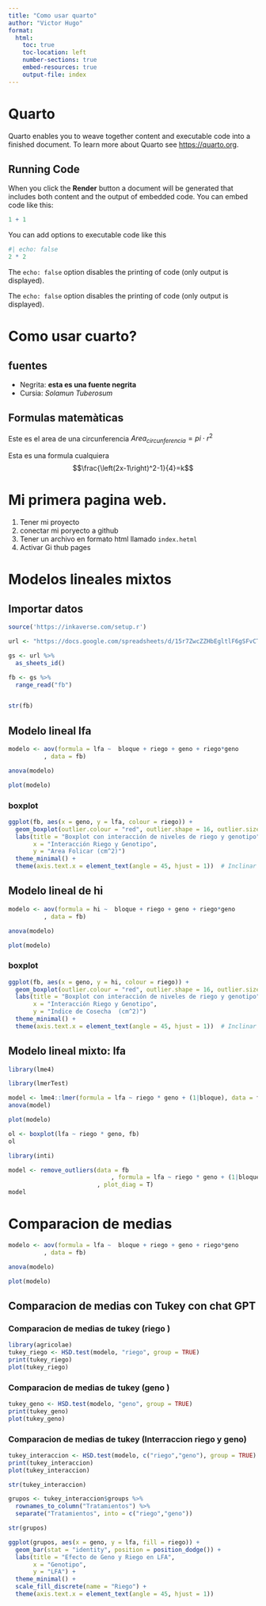 ```yaml
---
title: "Como usar quarto"
author: "Victor Hugo"
format:
  html:
    toc: true
    toc-location: left
    number-sections: true
    embed-resources: true
    output-file: index 
---
```


# Quarto

Quarto enables you to weave together content and executable code into a finished document. To learn more about Quarto see <https://quarto.org>.

## Running Code

When you click the **Render** button a document will be generated that includes both content and the output of embedded code. You can embed code like this:

```r
1 + 1
```

You can add options to executable code like this 

```r
#| echo: false
2 * 2
```

The `echo: false` option disables the printing of code (only output is displayed).

The `echo: false` option disables the printing of code (only output is displayed).

# Como usar cuarto?

## fuentes
- Negrita: **esta es una fuente negrita**
- Cursia: _Solamun Tuberosum_

## Formulas matemàticas

Este es el area de una circunferencia $Area_{circunferencia}=pi\cdot r^2$

Esta es una formula cualquiera $$\frac{\left(2x-1\right)^2-1}{4}=k$$




# Mi primera pagina web. 

1. Tener mi proyecto
1. conectar mi poryecto a github
1. Tener un archivo en formato html llamado `index.hetml`
1. Activar Gi thub pages 

# Modelos lineales mixtos

## Importar datos

```r
source('https://inkaverse.com/setup.r')

url <- "https://docs.google.com/spreadsheets/d/15r7ZwcZZHbEgltlF6gSFvCTFA-CFzVBWwg3mFlRyKPs/edit?gid=172957346#gid=172957346"

gs <- url %>% 
  as_sheets_id()

fb <- gs %>% 
  range_read("fb")


str(fb)
```


## Modelo lineal lfa

```r
modelo <- aov(formula = lfa ~  bloque + riego + geno + riego*geno
          , data = fb)

anova(modelo)

plot(modelo)
```

### boxplot

```r

ggplot(fb, aes(x = geno, y = lfa, colour = riego)) +
  geom_boxplot(outlier.colour = "red", outlier.shape = 16, outlier.size = 2) +
  labs(title = "Boxplot con interacción de niveles de riego y genotipo",
       x = "Interacción Riego y Genotipo",
       y = "Area Folicar (cm^2)")
  theme_minimal() +
  theme(axis.text.x = element_text(angle = 45, hjust = 1))  # Inclinar etiquetas del eje X

```

## Modelo lineal de hi

```r
modelo <- aov(formula = hi ~  bloque + riego + geno + riego*geno
          , data = fb)

anova(modelo)

plot(modelo)
```

### boxplot 


```r

ggplot(fb, aes(x = geno, y = hi, colour = riego)) +
  geom_boxplot(outlier.colour = "red", outlier.shape = 16, outlier.size = 2) +
  labs(title = "Boxplot con interacción de niveles de riego y genotipo",
       x = "Interacción Riego y Genotipo",
       y = "Indice de Cosecha  (cm^2)")
  theme_minimal() +
  theme(axis.text.x = element_text(angle = 45, hjust = 1))  # Inclinar etiquetas del eje X

```

## Modelo lineal mixto: lfa

```r
library(lme4)

library(lmerTest)

model <- lme4::lmer(formula = lfa ~ riego * geno + (1|bloque), data = fb)
anova(model)

plot(modelo)

ol <- boxplot(lfa ~ riego * geno, fb)
ol

```


```r
library(inti)

model <- remove_outliers(data = fb
                             , formula = lfa ~ riego * geno + (1|bloque)
                         , plot_diag = T)
model
```

# Comparacion de medias 

```r
modelo <- aov(formula = lfa ~  bloque + riego + geno + riego*geno
          , data = fb)

anova(modelo)

plot(modelo)
```

## Comparacion de medias con Tukey con chat GPT
### Comparacion de medias de tukey (riego )
```r
library(agricolae)
tukey_riego <- HSD.test(modelo, "riego", group = TRUE)
print(tukey_riego)
plot(tukey_riego)
```

### Comparacion de medias de tukey (geno )

```r
tukey_geno <- HSD.test(modelo, "geno", group = TRUE)
print(tukey_geno)
plot(tukey_geno)
```

### Comparacion de medias de tukey (Interraccion riego y geno)

```r
tukey_interaccion <- HSD.test(modelo, c("riego","geno"), group = TRUE)
print(tukey_interaccion)
plot(tukey_interaccion)

str(tukey_interaccion)

grupos <- tukey_interaccion$groups %>% 
  rownames_to_column("Tratamientos") %>% 
  separate("Tratamientos", into = c("riego","geno"))

str(grupos)
```

```r

ggplot(grupos, aes(x = geno, y = lfa, fill = riego)) +
  geom_bar(stat = "identity", position = position_dodge()) +
  labs(title = "Efecto de Geno y Riego en LFA",
       x = "Genotipo",
       y = "LFA") +
  theme_minimal() +
  scale_fill_discrete(name = "Riego") +
  theme(axis.text.x = element_text(angle = 45, hjust = 1))
```



